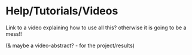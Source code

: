 # Help/Tutorials/Videos

Link to a video explaining how to use all this? otherwise it is going to be a mess!!

(& maybe a video-abstract? - for the project/results) 

